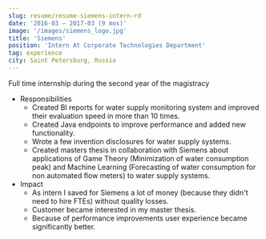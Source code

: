 ```yaml
---
slug: resume/resume-siemens-intern-rd
date: '2016-03 – 2017-03 (9 mos)'
image: '/images/siemens_logo.jpg'
title: 'Siemens'
position: 'Intern At Corporate Technologies Department'
tag: experience
city: Saint Petersburg, Russia
---
```

Full time internship during the second year of the magistracy
* Responsibilities
    *  Created BI reports for water supply monitoring system and improved their evaluation speed in more than 10 times.
    *  Created Java endpoints to improve performance and added new functionality.
    *  Wrote a few invention disclosures for water supply systems.
    *  Created masters thesis in collaboration with Siemens about applications of Game Theory (Minimization of water consumption peak) and Machine Learning (Forecasting of water consumption for non automated flow meters) to water supply systems.
* Impact
    *  As intern I saved for Siemens a lot of money (because they didn't need to hire FTEs) without quality losses.
    *  Customer became interested in my master thesis.
    *  Because of performance improvements user experience became significantly better.
